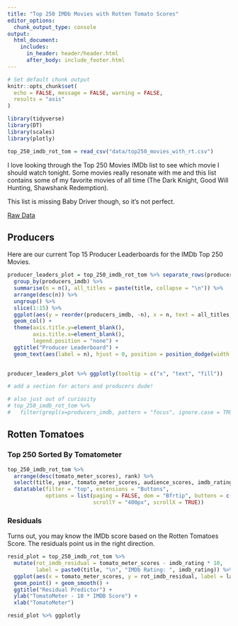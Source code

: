 ```yaml
---
title: "Top 250 IMDb Movies with Rotten Tomato Scores"
editor_options: 
  chunk_output_type: console
output:
  html_document:
    includes:
      in_header: header/header.html
      after_body: include_footer.html
---
```


```r
# Set default chunk output
knitr::opts_chunk$set(
  echo = FALSE, message = FALSE, warning = FALSE,
  results = "asis"
)
```

```r
library(tidyverse)
library(DT)
library(scales)
library(plotly)
```

```r
top_250_imdb_rot_tom = read_csv("data/top250_movies_with_rt.csv")

```

I love looking through the Top 250 Movies IMDb list to see which movie I should watch tonight. Some movies really resonate with me and this list contains some of my favorite movies of all time (The Dark Knight, Good Will Hunting, Shawshank Redemption).

This list is missing Baby Driver though, so it's not perfect. 

[Raw Data](data/top250_movies_with_rt.csv)


## Producers


Here are our current Top 15 Producer Leaderboards for the IMDb Top 250 Movies. 


```r
producer_leaders_plot = top_250_imdb_rot_tom %>% separate_rows(producers_imdb, sep = "\\|") %>%
  group_by(producers_imdb) %>%
  summarise(n = n(), all_titles = paste(title, collapse = "\n")) %>%
  arrange(desc(n)) %>%
  ungroup() %>%
  slice(1:15) %>%
  ggplot(aes(y = reorder(producers_imdb, -n), x = n, text = all_titles, fill = producers_imdb))+
  geom_col() +
  theme(axis.title.y=element_blank(),
        axis.title.x=element_blank(),
        legend.position = "none") +
  ggtitle("Producer Leaderboard") +
  geom_text(aes(label = n), hjust = 0, position = position_dodge(width = 1))
  

producer_leaders_plot %>% ggplotly(tooltip = c("x", "text", "fill"))

# add a section for actors and producers dude!

# also just out of curiosity
# top_250_imdb_rot_tom %>%
#   filter(grepl(x=producers_imdb, pattern = "focus", ignore.case = TRUE))
```


## Rotten Tomatoes

### Top 250 Sorted By Tomatometer

```r
top_250_imdb_rot_tom %>%
  arrange(desc(tomato_meter_scores), rank) %>% 
  select(title, year, tomato_meter_scores, audience_scores, imdb_rating) %>%
  datatable(filter = "top", extensions = "Buttons",
            options = list(paging = FALSE, dom = "Bfrtip", buttons = c("copy", "csv", "excel"),
                           scrollY = "400px", scrollX = TRUE))
```


### Residuals

Turns out, you may know the IMDb score based on the Rotten Tomatoes Score. The residuals point us in the right direction. 

```r
resid_plot = top_250_imdb_rot_tom %>%
  mutate(rot_imdb_residual = tomato_meter_scores - imdb_rating * 10,
         label = paste0(title, "\n", "IMDb Rating: ", imdb_rating)) %>%
  ggplot(aes(x = tomato_meter_scores, y = rot_imdb_residual, label = label)) +
  geom_point() + geom_smooth() +
  ggtitle("Residual Predictor") +
  ylab("TomatoMeter - 10 * IMDB Score") +
  xlab("TomatoMeter")

resid_plot %>% ggplotly

```






